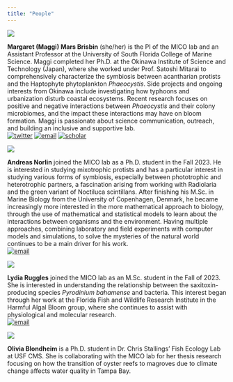 ```yaml
---
title: "People"
---
```


::: {layout="[10,-2,30]" layout-valign="center"}
![](images/Maggi_headhex.png)



**Margaret (Maggi) Mars Brisbin** (she/her) is the PI of the MICO lab and an Assistant Professor at the University of South Florida College of Marine Science. Maggi completed her Ph.D. at the Okinawa Institute of Science and Technology (Japan), where she worked under Prof. Satoshi Mitarai to comprehensively characterize the symbiosis between acantharian protists and the Haptophyte phytoplankton *Phaeocystis*. Side projects and ongoing interests from Okinawa include investigating how typhoons and urbanization disturb coastal ecosystems. Recent research focuses on positive and negative interactions between *Phaeocystis* and their colony microbiomes, and the impact these interactions may have on bloom formation. Maggi is passionate about science communication, outreach, and building an inclusive and supportive lab.<br /> [![twitter](images/twitter.png)](https://twitter.com/MargaretBrisbin) [![email](images/email.png)](mailto:mmarsbrisbin@usf.com) [![scholar](images/scholar.png)](https://scholar.google.com/citations?user=cx44qVMAAAAJ&hl=en&oi=ao)


:::

::: {layout="[10,-2,30]" layout-valign="center"}
![](images/andreas.png)

**Andreas Norlin** joined the MICO lab as a Ph.D. student in the Fall 2023. He is interested in studying mixotrophic protists and has a particular interest in studying various forms of symbiosis, especially between phototrophic and heterotrophic partners, a fascination arising from working with Radiolaria and the green variant of Noctiluca scintillans. After finishing his M.Sc. in Marine Biology from the University of Copenhagen, Denmark, he became increasingly more interested in the more mathematical approach to biology, through the use of mathematical and statistical models to learn about the interactions between organisms and the environment. Having multiple approaches, combining laboratory and field experiments with computer models and simulations, to solve the mysteries of the natural world continues to be a main driver for his work.<br />
[![email](images/email.png)](mailto:anorlin@usf.com)
:::

::: {layout="[10,-2,30]" layout-valign="center"}
![](images/lydia.png)

**Lydia Ruggles** joined the MICO lab as an M.Sc. student in the Fall of 2023. She is interested in understanding the relationship between the saxitoxin-producing species *Pyrodinium bahamense* and bacteria. This interest began through her work at the Florida Fish and Wildlife Research Institute in the Harmful Algal Bloom group, where she continues to assist with physiological and molecular research.<br />
[![email](images/email.png)](mailto:lruggles@usf.com)

:::

::: {layout="[10,-2,30]" layout-valign="center"}
![](images/olivia_mangroves.png)

**Olivia Blondheim** is a Ph.D. student in Dr. Chris Stallings' Fish Ecology Lab at USF CMS. She is collaborating with the MICO lab for her thesis research focusing on how the transition of oyster reefs to magroves due to climate change affects water quality in Tampa Bay. 
:::
